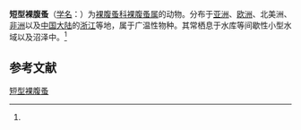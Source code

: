 {{Speciesbox
| name = 短型裸腹蚤
| status = 
| status_system = 
| image = 
| genus = Moina
| species = brachiata
| authority = (Jurine, 1820)<ref name='id12327'>{{cite web| url =http://www.bioinfo.cn/db05/BjdwSpecies.php?action=view&id=12327| title =短型裸腹蚤| work =《中国动物物种编目数据库》| publisher =中国科学院微生物研究所| author =中国科学院动物研究所| accessdate =2009-04-28| deadurl =yes| archiveurl =https://web.archive.org/web/20160305071154/http://www.bioinfo.cn/db05/BjdwSpecies.php?action=view&id=12327| archivedate =2016-03-05}}</ref>
}}

'''短型裸腹蚤'''（[[学名|学名]]：{{lang|la|''Moina brachiata''}}）为[[裸腹蚤科|裸腹蚤科]][[裸腹蚤属|裸腹蚤属]]的动物。分布于[[亚洲|亚洲]]、[[欧洲|欧洲]]、北美洲、[[非洲|非洲]]以及[[中国大陆|中国大陆]]的[[浙江|浙江]]等地，属于广温性物种。其常栖息于水库等间歇性小型水域以及沼泽中。<ref name='id12327'/>

== 参考文献 ==
{{reflist}}

{{Wikispecies|Moina brachiata}}

{{taxonbar}}

[[Category:裸腹蚤属|短型裸腹蚤]]


{{节肢动物小作品}}
